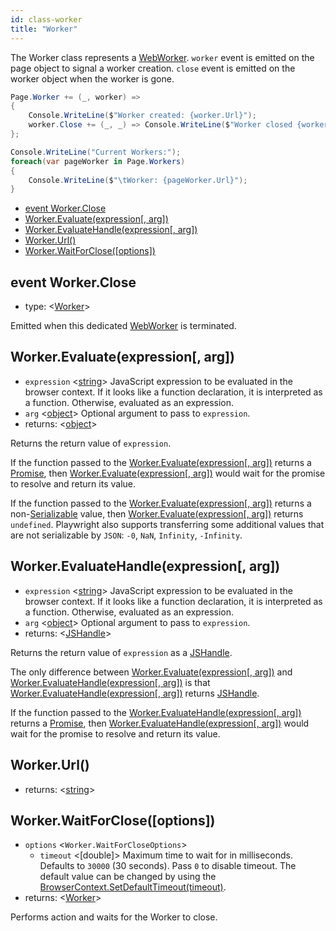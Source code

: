 ```yaml
---
id: class-worker
title: "Worker"
---
```


The Worker class represents a [WebWorker](https://developer.mozilla.org/en-US/docs/Web/API/Web_Workers_API). `worker` event is emitted on the page object to signal a worker creation. `close` event is emitted on the worker object when the worker is gone.

```csharp
Page.Worker += (_, worker) =>
{
    Console.WriteLine($"Worker created: {worker.Url}");
    worker.Close += (_, _) => Console.WriteLine($"Worker closed {worker.Url}");
};

Console.WriteLine("Current Workers:");
foreach(var pageWorker in Page.Workers)
{
    Console.WriteLine($"\tWorker: {pageWorker.Url}");
}
```


- [event Worker.Close](./api/class-worker.mdx#eventworkerclose)
- [Worker.Evaluate(expression[, arg])](./api/class-worker.mdx#workerevaluateexpression-arg)
- [Worker.EvaluateHandle(expression[, arg])](./api/class-worker.mdx#workerevaluatehandleexpression-arg)
- [Worker.Url()](./api/class-worker.mdx#workerurl)
- [Worker.WaitForClose([options])](./api/class-worker.mdx#workerwaitforcloseoptions)

## event Worker.Close
- type: <[Worker]>

Emitted when this dedicated [WebWorker](https://developer.mozilla.org/en-US/docs/Web/API/Web_Workers_API) is terminated.

## Worker.Evaluate(expression[, arg])
- `expression` <[string]> JavaScript expression to be evaluated in the browser context. If it looks like a function declaration, it is interpreted as a function. Otherwise, evaluated as an expression.
- `arg` <[object]> Optional argument to pass to `expression`.
- returns: <[object]>

Returns the return value of `expression`.

If the function passed to the [Worker.Evaluate(expression[, arg])](./api/class-worker.mdx#workerevaluateexpression-arg) returns a [Promise], then [Worker.Evaluate(expression[, arg])](./api/class-worker.mdx#workerevaluateexpression-arg) would wait for the promise to resolve and return its value.

If the function passed to the [Worker.Evaluate(expression[, arg])](./api/class-worker.mdx#workerevaluateexpression-arg) returns a non-[Serializable] value, then [Worker.Evaluate(expression[, arg])](./api/class-worker.mdx#workerevaluateexpression-arg) returns `undefined`. Playwright also supports transferring some additional values that are not serializable by `JSON`: `-0`, `NaN`, `Infinity`, `-Infinity`.

## Worker.EvaluateHandle(expression[, arg])
- `expression` <[string]> JavaScript expression to be evaluated in the browser context. If it looks like a function declaration, it is interpreted as a function. Otherwise, evaluated as an expression.
- `arg` <[object]> Optional argument to pass to `expression`.
- returns: <[JSHandle]>

Returns the return value of `expression` as a [JSHandle].

The only difference between [Worker.Evaluate(expression[, arg])](./api/class-worker.mdx#workerevaluateexpression-arg) and [Worker.EvaluateHandle(expression[, arg])](./api/class-worker.mdx#workerevaluatehandleexpression-arg) is that [Worker.EvaluateHandle(expression[, arg])](./api/class-worker.mdx#workerevaluatehandleexpression-arg) returns [JSHandle].

If the function passed to the [Worker.EvaluateHandle(expression[, arg])](./api/class-worker.mdx#workerevaluatehandleexpression-arg) returns a [Promise], then [Worker.EvaluateHandle(expression[, arg])](./api/class-worker.mdx#workerevaluatehandleexpression-arg) would wait for the promise to resolve and return its value.

## Worker.Url()
- returns: <[string]>

## Worker.WaitForClose([options])
- `options` <`Worker.WaitForCloseOptions`>
  - `timeout` <[double]> Maximum time to wait for in milliseconds. Defaults to `30000` (30 seconds). Pass `0` to disable timeout. The default value can be changed by using the [BrowserContext.SetDefaultTimeout(timeout)](./api/class-browsercontext.mdx#browsercontextsetdefaulttimeouttimeout).
- returns: <[Worker]>

Performs action and waits for the Worker to close.

[Accessibility]: ./api/class-accessibility.mdx "Accessibility"
[Browser]: ./api/class-browser.mdx "Browser"
[BrowserContext]: ./api/class-browsercontext.mdx "BrowserContext"
[BrowserType]: ./api/class-browsertype.mdx "BrowserType"
[ConsoleMessage]: ./api/class-consolemessage.mdx "ConsoleMessage"
[Dialog]: ./api/class-dialog.mdx "Dialog"
[Download]: ./api/class-download.mdx "Download"
[ElementHandle]: ./api/class-elementhandle.mdx "ElementHandle"
[FileChooser]: ./api/class-filechooser.mdx "FileChooser"
[Frame]: ./api/class-frame.mdx "Frame"
[JSHandle]: ./api/class-jshandle.mdx "JSHandle"
[Keyboard]: ./api/class-keyboard.mdx "Keyboard"
[Mouse]: ./api/class-mouse.mdx "Mouse"
[Page]: ./api/class-page.mdx "Page"
[Playwright]: ./api/class-playwright.mdx "Playwright"
[Request]: ./api/class-request.mdx "Request"
[Response]: ./api/class-response.mdx "Response"
[Route]: ./api/class-route.mdx "Route"
[Selectors]: ./api/class-selectors.mdx "Selectors"
[TimeoutError]: ./api/class-timeouterror.mdx "TimeoutError"
[Touchscreen]: ./api/class-touchscreen.mdx "Touchscreen"
[Video]: ./api/class-video.mdx "Video"
[WebSocket]: ./api/class-websocket.mdx "WebSocket"
[WebSocketFrame]: ./api/class-websocketframe.mdx "WebSocketFrame"
[Worker]: ./api/class-worker.mdx "Worker"
[Element]: https://developer.mozilla.org/en-US/docs/Web/API/element "Element"
[Evaluation Argument]: ./core-concepts.mdx#evaluationargument "Evaluation Argument"
[Promise]: https://developer.mozilla.org/en-US/docs/Web/JavaScript/Reference/Global_Objects/Promise "Promise"
[iterator]: https://developer.mozilla.org/en-US/docs/Web/JavaScript/Reference/Iteration_protocols "Iterator"
[origin]: https://developer.mozilla.org/en-US/docs/Glossary/Origin "Origin"
[selector]: https://developer.mozilla.org/en-US/docs/Web/CSS/CSS_Selectors "selector"
[Serializable]: https://developer.mozilla.org/en-US/docs/Web/JavaScript/Reference/Global_Objects/JSON/stringify#Description "Serializable"
[UIEvent.detail]: https://developer.mozilla.org/en-US/docs/Web/API/UIEvent/detail "UIEvent.detail"
[UnixTime]: https://en.wikipedia.org/wiki/Unix_time "Unix Time"
[xpath]: https://developer.mozilla.org/en-US/docs/Web/XPath "xpath"

[Array]: https://developer.mozilla.org/en-US/docs/Web/JavaScript/Reference/Global_Objects/Array "Array"
[boolean]: https://developer.mozilla.org/en-US/docs/Web/JavaScript/Data_structures#Boolean_type "Boolean"
[Buffer]: https://nodejs.org/api/buffer.html#buffer_class_buffer "Buffer"
[ChildProcess]: https://nodejs.org/api/child_process.html "ChildProcess"
[Error]: https://nodejs.org/api/errors.html#errors_class_error "Error"
[EventEmitter]: https://nodejs.org/api/events.html#events_class_eventemitter "EventEmitter"
[function]: https://developer.mozilla.org/en-US/docs/Web/JavaScript/Reference/Global_Objects/Function "Function"
[Map]: https://developer.mozilla.org/en-US/docs/Web/JavaScript/Reference/Global_Objects/Map "Map"
[null]: https://developer.mozilla.org/en-US/docs/Web/JavaScript/Reference/Global_Objects/null "null"
[number]: https://developer.mozilla.org/en-US/docs/Web/JavaScript/Data_structures#Number_type "Number"
[Object]: https://developer.mozilla.org/en-US/docs/Web/JavaScript/Reference/Global_Objects/Object "Object"
[Promise]: https://developer.mozilla.org/en-US/docs/Web/JavaScript/Reference/Global_Objects/Promise "Promise"
[Readable]: https://nodejs.org/api/stream.html#stream_class_stream_readable "Readable"
[RegExp]: https://developer.mozilla.org/en-US/docs/Web/JavaScript/Reference/Global_Objects/RegExp "RegExp"
[string]: https://developer.mozilla.org/en-US/docs/Web/JavaScript/Data_structures#String_type "string"
[URL]: https://nodejs.org/api/url.html "URL"

[all available image tags]: https://mcr.microsoft.com/v2/playwright/tags/list "all available image tags"
[Docker Hub]: https://hub.docker.com/_/microsoft-playwright "Docker Hub"
[Dockerfile.focal]: https://github.com/microsoft/playwright/blob/master/utils/docker/Dockerfile.focal "Dockerfile.focal"